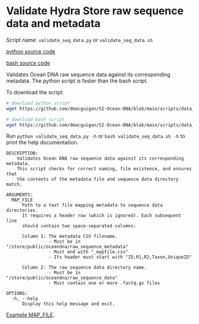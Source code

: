 # Validate Hydra Store raw sequence data and metadata 

Script name: `validate_seq_data.py` or `validate_seq_data.sh`

[python source code](https://github.com/dmacguigan/SI-Ocean-DNA/blob/main/scripts/data_management/raw_sequence_validate/validate_seq_data.py)

[bash source code](https://github.com/dmacguigan/SI-Ocean-DNA/blob/main/scripts/data_management/raw_sequence_validate/validate_seq_data.sh)

Validates Ocean DNA raw sequence data against its corresponding metadata. The python script is faster than the bash script.

To download the script:

```bash
# download python script
wget https://github.com/dmacguigan/SI-Ocean-DNA/blob/main/scripts/data_management/raw_sequence_validate/validate_seq_data.py
```

```bash
# download bash script
wget https://github.com/dmacguigan/SI-Ocean-DNA/blob/main/scripts/data_management/raw_sequence_validate/validate_seq_data.sh
```

Run `python validate_seq_data.py -h` or `bash validate_seq_data.sh -h` to print the help documentation.

```
DESCRIPTION:
    Validates Ocean DNA raw sequence data against its corresponding metadata.
    This script checks for correct naming, file existence, and ensures that
    the contents of the metadata file and sequence data directory match.

ARGUMENTS:
  MAP_FILE
      Path to a text file mapping metadata to sequence data directories.
      It requires a header row (which is ignored). Each subsequent line
      should contain two space-separated columns:

      Column 1: The metadata CSV filename.
                - Must be in "/store/public/oceandna/raw_sequence_metadata"
                - Must end with "_mapfile.csv"
                - Its header must start with "ID,R1,R2,Taxon,UniqueID"

      Column 2: The raw sequence data directory name.
                - Must be in "/store/public/oceandna/raw_sequence_data"
                - Must contain one or more .fastq.gz files

OPTIONS:
  -h, --help
      Display this help message and exit.
```

[Example MAP_FILE](https://github.com/dmacguigan/SI-Ocean-DNA/blob/main/scripts/data_management/raw_sequence_validate/example_map_file.txt).

